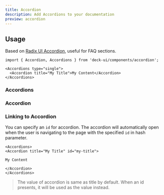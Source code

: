 ```yaml
---
title: Accordion
description: Add Accordions to your documentation
preview: accordion
---
```


## Usage

Based on
[Radix UI Accordion](https://www.radix-ui.com/primitives/docs/components/accordion), useful for FAQ sections.

```mdx
import { Accordion, Accordions } from 'deck-ui/components/accordion';

<Accordions type="single">
  <Accordion title="My Title">My Content</Accordion>
</Accordions>
```

### Accordions

<AutoTypeTable path="./content/docs/ui/props.ts" name="AccordionsProps" />

### Accordion

<AutoTypeTable path="./content/docs/ui/props.ts" name="AccordionProps" />

### Linking to Accordion

You can specify an `id` for accordion. The accordion will automatically open when the user is navigating to the page with the specified `id` in hash parameter.

```mdx
<Accordions>
<Accordion title="My Title" id="my-title">

My Content

</Accordion>
</Accordions>
```

> The value of accordion is same as title by default. When an id presents, it will be used as the value instead.
